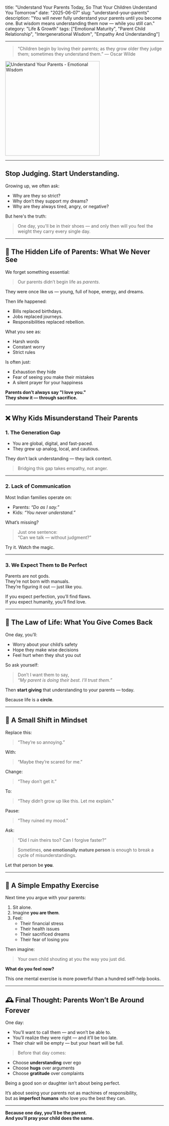 title: "Understand Your Parents Today, So That Your Children Understand You Tomorrow"
date: "2025-06-07"
slug: "understand-your-parents"
description: "You will never fully understand your parents until you become one. But wisdom means understanding them now — while you still can."
category: "Life & Growth"
tags: ["Emotional Maturity", "Parent Child Relationship", "Intergenerational Wisdom", "Empathy And Understanding"]

---

<div style={{ display: 'flex', flexDirection: 'row', gap: '20px', alignItems: 'center', marginBottom: '30px' }}>
  <div style={{ flex: '1' }}>
    <blockquote style={{ fontSize: '1.2em', fontStyle: 'italic', borderLeft: '4px solid #6366f1', paddingLeft: '15px', margin: '0' }}>
      “Children begin by loving their parents; as they grow older they judge them; sometimes they understand them.” — Oscar Wilde
    </blockquote>
  </div>
  <div style={{ flex: '1' }}>
    <img 
      src="https://sdmntprwestus.oaiusercontent.com/files/00000000-d454-6230-9119-505de810c24a/raw?se=2025-06-30T15%3A22%3A21Z&sp=r&sv=2024-08-04&sr=b&scid=83be9175-a7f8-5c97-b0e2-042cab1eb47b&skoid=e9d2f8b1-028a-4cff-8eb1-d0e66fbefcca&sktid=a48cca56-e6da-484e-a814-9c849652bcb3&skt=2025-06-30T07%3A10%3A28Z&ske=2025-07-01T07%3A10%3A28Z&sks=b&skv=2024-08-04&sig=fR9ruPXenafD8kle/WE34JB1sxqZTn1oyj0cRwysk5E%3D"
      alt="Understand Your Parents - Emotional Wisdom"
      width="300"
      height="300"
      style={{ borderRadius: '8px', boxShadow: '0 4px 6px rgba(0,0,0,0.1)' }}
    />
  </div>
</div>

---

## Stop Judging. Start Understanding.

Growing up, we often ask:
- Why are they so strict?
- Why don’t they support my dreams?
- Why are they always tired, angry, or negative?

But here's the truth:
> One day, you'll be in their shoes — and only then will you feel the weight they carry every single day.

---

## 🧠 The Hidden Life of Parents: What We Never See

We forget something essential:
> Our parents didn’t begin life as *parents*.

They were once like us — young, full of hope, energy, and dreams.

Then life happened:
- Bills replaced birthdays.
- Jobs replaced journeys.
- Responsibilities replaced rebellion.

What you see as:
- Harsh words
- Constant worry
- Strict rules

Is often just:
- Exhaustion they hide
- Fear of seeing you make their mistakes
- A silent prayer for your happiness

**Parents don’t always say "I love you."  
They show it — through sacrifice.**

---

## ❌ Why Kids Misunderstand Their Parents

### 1. **The Generation Gap**
- You are global, digital, and fast-paced.
- They grew up analog, local, and cautious.

They don’t lack understanding — they lack context.

> Bridging this gap takes empathy, not anger.

---

### 2. **Lack of Communication**
Most Indian families operate on:
- Parents: *“Do as I say.”*
- Kids: *“You never understand.”*

What’s missing?
> Just one sentence:  
> “Can we talk — without judgment?”

Try it. Watch the magic.

---

### 3. **We Expect Them to Be Perfect**
Parents are not gods.  
They’re not born with manuals.  
They’re figuring it out — just like you.

If you expect perfection, you’ll find flaws.  
If you expect humanity, you’ll find love.

---

## 🔁 The Law of Life: What You Give Comes Back

One day, you’ll:
- Worry about your child’s safety
- Hope they make wise decisions
- Feel hurt when they shut you out

So ask yourself:
> Don’t I want them to say,  
> *“My parent is doing their best. I’ll trust them.”*

Then **start giving** that understanding to your parents — today.

Because life is a **circle**.

---

## 🧘 A Small Shift in Mindset

Replace this:
> “They’re so annoying.”

With:
> “Maybe they’re scared for me.”

Change:
> “They don’t get it.”

To:
> “They didn’t grow up like this. Let me explain.”

Pause:
> “They ruined my mood.”

Ask:
> “Did I ruin theirs too? Can I forgive faster?”

> Sometimes, **one emotionally mature person** is enough to break a cycle of misunderstandings.

Let that person be **you**.

---

## 🧠 A Simple Empathy Exercise

Next time you argue with your parents:

1. Sit alone.  
2. Imagine **you are them**.
3. Feel:
   - Their financial stress
   - Their health issues
   - Their sacrificed dreams
   - Their fear of losing you

Then imagine:
> Your own child shouting at you the way you just did.

**What do you feel now?**

This one mental exercise is more powerful than a hundred self-help books.

---

## 🕰 Final Thought: Parents Won’t Be Around Forever

One day:
- You’ll want to call them — and won’t be able to.
- You’ll realize they were right — and it’ll be too late.
- Their chair will be empty — but your heart will be full.

> Before that day comes:
- Choose **understanding** over ego  
- Choose **hugs** over arguments  
- Choose **gratitude** over complaints

Being a good son or daughter isn’t about being perfect.

It’s about seeing your parents not as machines of responsibility,  
but as **imperfect humans** who love you the best they can.

---

**Because one day, you’ll be the parent.  
And you’ll pray your child does the same.**

